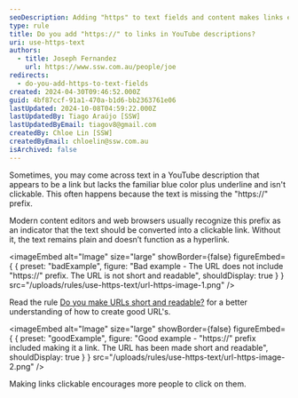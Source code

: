 ```yaml
---
seoDescription: Adding "https" to text fields and content makes links easier to click, encouraging more users to interact with your content.
type: rule
title: Do you add "https://" to links in YouTube descriptions?
uri: use-https-text
authors:
  - title: Joseph Fernandez
    url: https://www.ssw.com.au/people/joe
redirects:
  - do-you-add-https-to-text-fields
created: 2024-04-30T09:46:52.000Z
guid: 4bf87ccf-91a1-470a-b1d6-bb2363761e06
lastUpdated: 2024-10-08T04:59:22.000Z
lastUpdatedBy: Tiago Araújo [SSW]
lastUpdatedByEmail: tiagov8@gmail.com
createdBy: Chloe Lin [SSW]
createdByEmail: chloelin@ssw.com.au
isArchived: false
---
```


Sometimes, you may come across text in a YouTube description that appears to be a link but lacks the familiar blue color plus underline and isn't clickable. This often happens because the text is missing the "https://" prefix.

Modern content editors and web browsers usually recognize this prefix as an indicator that the text should be converted into a clickable link. Without it, the text remains plain and doesn’t function as a hyperlink.

<imageEmbed
  alt="Image"
  size="large"
  showBorder={false}
  figureEmbed={ {
    preset: "badExample",
    figure: "Bad example - The URL does not include \"https://\" prefix. The URL is not short and readable",
    shouldDisplay: true
  } }
  src="/uploads/rules/use-https-text/url-https-image-1.png"
/>


Read the rule [Do you make URLs short and readable?](/create-friendly-short-urls) for a better understanding of how to create good URL's.

<imageEmbed
  alt="Image"
  size="large"
  showBorder={false}
  figureEmbed={ {
    preset: "goodExample",
    figure: "Good example - \"https://\" prefix included making it a link. The URL has been made short and readable",
    shouldDisplay: true
  } }
  src="/uploads/rules/use-https-text/url-https-image-2.png"
/>


Making links clickable encourages more people to click on them.
